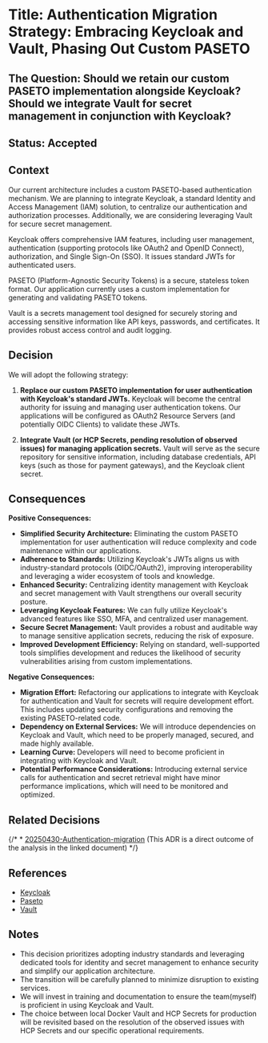 # Title: Authentication Migration Strategy: Embracing Keycloak and Vault, Phasing Out Custom PASETO

## The Question: Should we retain our custom PASETO implementation alongside Keycloak? Should we integrate Vault for secret management in conjunction with Keycloak?

## Status: Accepted

## Context

Our current architecture includes a custom PASETO-based authentication mechanism. We are planning to integrate Keycloak, a standard Identity and Access Management (IAM) solution, to centralize our authentication and authorization processes. Additionally, we are considering leveraging Vault for secure secret management.

Keycloak offers comprehensive IAM features, including user management, authentication (supporting protocols like OAuth2 and OpenID Connect), authorization, and Single Sign-On (SSO). It issues standard JWTs for authenticated users.

PASETO (Platform-Agnostic Security Tokens) is a secure, stateless token format. Our application currently uses a custom implementation for generating and validating PASETO tokens.

Vault is a secrets management tool designed for securely storing and accessing sensitive information like API keys, passwords, and certificates. It provides robust access control and audit logging.

## Decision

We will adopt the following strategy:

1.  **Replace our custom PASETO implementation for user authentication with Keycloak's standard JWTs.** Keycloak will become the central authority for issuing and managing user authentication tokens. Our applications will be configured as OAuth2 Resource Servers (and potentially OIDC Clients) to validate these JWTs.

2.  **Integrate Vault (or HCP Secrets, pending resolution of observed issues) for managing application secrets.** Vault will serve as the secure repository for sensitive information, including database credentials, API keys (such as those for payment gateways), and the Keycloak client secret.

## Consequences

**Positive Consequences:**

* **Simplified Security Architecture:** Eliminating the custom PASETO implementation for user authentication will reduce complexity and code maintenance within our applications.
* **Adherence to Standards:** Utilizing Keycloak's JWTs aligns us with industry-standard protocols (OIDC/OAuth2), improving interoperability and leveraging a wider ecosystem of tools and knowledge.
* **Enhanced Security:** Centralizing identity management with Keycloak and secret management with Vault strengthens our overall security posture.
* **Leveraging Keycloak Features:** We can fully utilize Keycloak's advanced features like SSO, MFA, and centralized user management.
* **Secure Secret Management:** Vault provides a robust and auditable way to manage sensitive application secrets, reducing the risk of exposure.
* **Improved Development Efficiency:** Relying on standard, well-supported tools simplifies development and reduces the likelihood of security vulnerabilities arising from custom implementations.

**Negative Consequences:**

* **Migration Effort:** Refactoring our applications to integrate with Keycloak for authentication and Vault for secrets will require development effort. This includes updating security configurations and removing the existing PASETO-related code.
* **Dependency on External Services:** We will introduce dependencies on Keycloak and Vault, which need to be properly managed, secured, and made highly available.
* **Learning Curve:** Developers will need to become proficient in integrating with Keycloak and Vault.
* **Potential Performance Considerations:** Introducing external service calls for authentication and secret retrieval might have minor performance implications, which will need to be monitored and optimized.

## Related Decisions

{/* * [20250430-Authentication-migration](./20250430-Authentication-migration.mdx) (This ADR is a direct outcome of the analysis in the linked document) */}

## References

* [Keycloak](https://www.keycloak.org/)
* [Paseto](https://paseto.io/)
* [Vault](https://www.vaultproject.io/)

## Notes

* This decision prioritizes adopting industry standards and leveraging dedicated tools for identity and secret management to enhance security and simplify our application architecture.
* The transition will be carefully planned to minimize disruption to existing services.
* We will invest in training and documentation to ensure the team(myself) is proficient in using Keycloak and Vault.
* The choice between local Docker Vault and HCP Secrets for production will be revisited based on the resolution of the observed issues with HCP Secrets and our specific operational requirements.